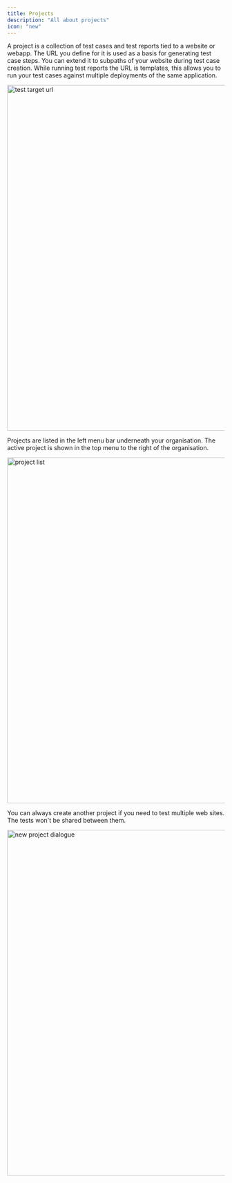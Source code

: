 ```yaml
---
title: Projects
description: "All about projects"
icon: "new"
---
```


A project is a collection of test cases and test reports tied to a website or webapp. The URL you define for it is used as a basis for generating test case steps. You can extend it to subpaths of your website during test case creation. While running test reports the URL is templates, this allows you to run your test cases against multiple deployments of the same application.

<Frame caption="test target url, screenshot 03/2024">
  <img src="images/project-test-target.png" alt="test target url" width="800" />
</Frame>

Projects are listed in the left menu bar underneath your organisation. The active project is shown in the top menu to the right
of the organisation.

<Frame caption="project list, screenshot 03/2024">
  <img src="images/project-list.png" alt="project list" width="800" />
</Frame>

You can always create another project if you need to test multiple web sites. The tests won't be shared between them.

<Frame caption="new project dialogue, screenshot 03/2024">
  <img
    src="images/project-new-dialogue.png"
    alt="new project dialogue"
    width="800"
  />
</Frame>
